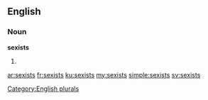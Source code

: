 ==English==

===Noun===
'''sexists'''

# {{plural of|[[sexist]]}}

[[Category:English plurals]]

[[ar:sexists]]
[[fr:sexists]]
[[ku:sexists]]
[[my:sexists]]
[[simple:sexists]]
[[sv:sexists]]